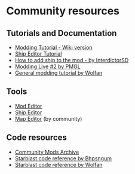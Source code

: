 # Community resources
## Tutorials and Documentation
* [Modding Tutorial - Wiki version](https://starblastio.fandom.com/wiki/Modding_Tutorial)
* [Ship Editor Tutorial](https://starblastio.fandom.com/wiki/Ship_Editor_Tutorial)
* [How to add ship to the mod - by InterdictorSD](https://www.youtube.com/watch?v=3b2zKArOkXk)
* [Modding Live #2 by PMGL](https://www.twitch.tv/videos/270359062)
* [General modding tutorial by Wolfan](https://www.youtube.com/watch?v=35SM5rFteIs&t)

## Tools
* [Mod Editor](https://starblast.io/modding.html)
* [Ship Editor](https://starblast.io/shipeditor/)
* [Map Editor](https://bhpsngum.github.io/starblast/mapeditor/) (by community)

## Code resources
* [Community Mods Archive](https://bhpsngum.github.io/starblast/mods/)
* [Starblast code reference by Bhpsngum](https://github.com/bhpsngum/starblast-snippets/)
* [Starblast code reference by Wolfan](https://github.com/W0lfan/Starblast-code-snippets)